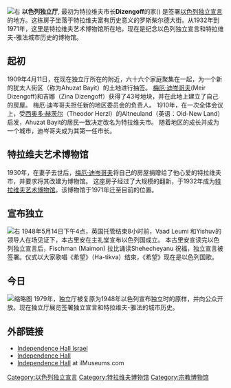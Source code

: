[[File:Israel_ind_mus.JPG|右]]
'''以色列独立厅''', 最初为特拉维夫市长'''Dizengoff'''的家({{Lang-he|בית דיזנגוף}}) 是签署[[以色列独立宣言|以色列独立宣言]]的地方。这栋房子坐落于特拉维夫富有历史意义的罗斯柴尔德大街。从1932年到1971年，这里是特拉维夫艺术博物馆所在地，现在是纪念以色列独立宣言和特拉维夫-雅法城市历史的博物馆。

== 起初 ==
1909年4月11日，在现在独立厅所在的附近，六十六个家庭聚集在一起，为一个新的犹太人街区（称为Ahuzat Bayit）的土地进行抽签。 [[梅厄·迪岑哥夫|梅厄·迪岑哥夫]](Meir Dizengoff)和吉娜（Zina Dizengoff）获得了43号地块，并在此地上建立了自己的房屋。 梅厄·迪岑哥夫担任新的地区委员会的负责人。 1910年，在一次全体会议上，受[[西奥多·赫茨尔|西奥多·赫茨尔]]（Theodor Herzl）的Altneuland（英语：Old-New Land）启发，Ahuzat Bayit的居民一致决定改名为特拉维夫市。 随着地区的成长并成为一个城市，迪岑哥夫成为其第一任市长。

== 特拉维夫艺术博物馆 ==
1930年，在妻子去世后，[[梅厄·迪岑哥夫|梅厄·迪岑哥夫]]将自己的房屋捐赠给了他心爱的特拉维夫市，并要求将其改建为博物馆。 这座房子经过了大规模的翻新，于1932年成为[[特拉维夫艺术博物馆|特拉维夫艺术博物馆]]。该博物馆于1971年迁至目前的位置。

== 宣布独立 ==
[[File:Declaration_of_State_of_Israel_1948_2.jpg|右]]
1948年5月14日下午4点，英国托管结束8小时前，Vaad Leumi 和Yishuv的领导人在场见证下，本古里安在主礼堂宣布以色列国成立。 本古里安宣读完以色列独立宣言后，Fischman (Maimon) 拉比诵读Shehecheyanu 祝福，独立宣言被签署。仪式以大家歌唱《希望》（Ha-tikva）结束，《希望》现在是以色列国歌。

== 今日 ==
[[File:Michael_Bar-Zohar,_Ben-Gurion's_biograph,_lecturing_in_the_Independence_Hall_of_Israel.JPG|缩略图]]
1979年，独立厅被复原为1948年以色列宣布独立时的原样，并向公众开放。现在独立厅展览签署独立宣言和特拉维夫-雅法的城市历史。

== 外部链接 ==
* [http://eng.ihi.org.il/ Independence Hall Israel]{{Wayback|url=http://eng.ihi.org.il/ |date=20170320160231 }}
* [https://web.archive.org/web/20041217055146/http://www.eretzmuseum.org.il/main/site/index.php3?page=75 Independence Hall]
* [https://web.archive.org/web/20030307080745/http://www.ilmuseums.com/museum_eng.asp?id=57 Independence Hall] at ilMuseums.com

[[Category:以色列独立宣言|Category:以色列独立宣言]]
[[Category:特拉维夫博物馆|Category:特拉维夫博物馆]]
[[Category:宗教博物馆|Category:宗教博物馆]]